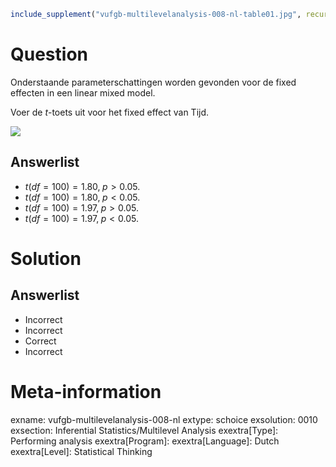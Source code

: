 ```{r, echo = FALSE, results = "hide"}
include_supplement("vufgb-multilevelanalysis-008-nl-table01.jpg", recursive = TRUE)
```

Question
========

Onderstaande parameterschattingen worden gevonden voor de fixed effecten in een linear mixed model. 

Voer de *t*-toets uit voor het fixed effect van Tijd.

![](vufgb-multilevelanalysis-008-nl-table01.jpg)
  
Answerlist
----------
* $t(df = 100) = 1.80,\;p > 0.05$.
* $t(df = 100) = 1.80,\;p < 0.05$.
* $t(df = 100) = 1.97,\;p > 0.05$.
* $t(df = 100) = 1.97,\;p < 0.05$.

Solution
========

Answerlist
----------
* Incorrect
* Incorrect
* Correct
* Incorrect

Meta-information
================
exname: vufgb-multilevelanalysis-008-nl
extype: schoice
exsolution: 0010
exsection: Inferential Statistics/Multilevel Analysis
exextra[Type]: Performing analysis
exextra[Program]: 
exextra[Language]: Dutch
exextra[Level]: Statistical Thinking
